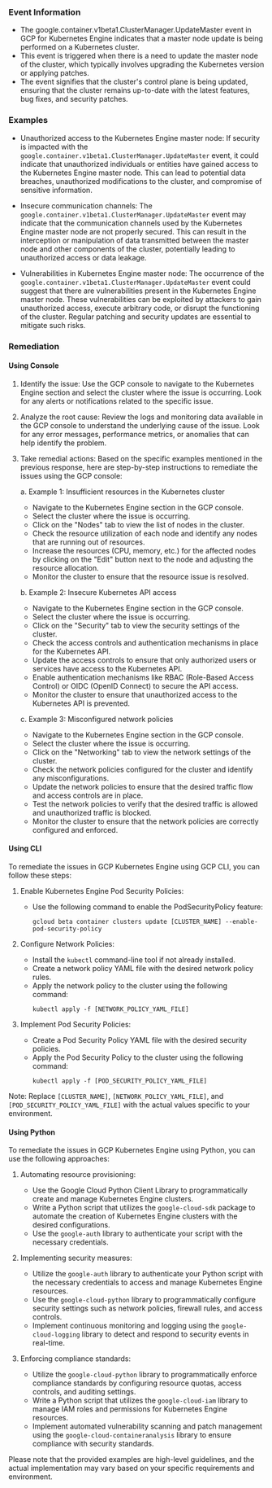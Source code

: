 
### Event Information

- The google.container.v1beta1.ClusterManager.UpdateMaster event in GCP for Kubernetes Engine indicates that a master node update is being performed on a Kubernetes cluster.
- This event is triggered when there is a need to update the master node of the cluster, which typically involves upgrading the Kubernetes version or applying patches.
- The event signifies that the cluster's control plane is being updated, ensuring that the cluster remains up-to-date with the latest features, bug fixes, and security patches.


### Examples

- Unauthorized access to the Kubernetes Engine master node: If security is impacted with the `google.container.v1beta1.ClusterManager.UpdateMaster` event, it could indicate that unauthorized individuals or entities have gained access to the Kubernetes Engine master node. This can lead to potential data breaches, unauthorized modifications to the cluster, and compromise of sensitive information.

- Insecure communication channels: The `google.container.v1beta1.ClusterManager.UpdateMaster` event may indicate that the communication channels used by the Kubernetes Engine master node are not properly secured. This can result in the interception or manipulation of data transmitted between the master node and other components of the cluster, potentially leading to unauthorized access or data leakage.

- Vulnerabilities in Kubernetes Engine master node: The occurrence of the `google.container.v1beta1.ClusterManager.UpdateMaster` event could suggest that there are vulnerabilities present in the Kubernetes Engine master node. These vulnerabilities can be exploited by attackers to gain unauthorized access, execute arbitrary code, or disrupt the functioning of the cluster. Regular patching and security updates are essential to mitigate such risks.

### Remediation

#### Using Console

1. Identify the issue: Use the GCP console to navigate to the Kubernetes Engine section and select the cluster where the issue is occurring. Look for any alerts or notifications related to the specific issue.

2. Analyze the root cause: Review the logs and monitoring data available in the GCP console to understand the underlying cause of the issue. Look for any error messages, performance metrics, or anomalies that can help identify the problem.

3. Take remedial actions: Based on the specific examples mentioned in the previous response, here are step-by-step instructions to remediate the issues using the GCP console:

   a. Example 1: Insufficient resources in the Kubernetes cluster
      - Navigate to the Kubernetes Engine section in the GCP console.
      - Select the cluster where the issue is occurring.
      - Click on the "Nodes" tab to view the list of nodes in the cluster.
      - Check the resource utilization of each node and identify any nodes that are running out of resources.
      - Increase the resources (CPU, memory, etc.) for the affected nodes by clicking on the "Edit" button next to the node and adjusting the resource allocation.
      - Monitor the cluster to ensure that the resource issue is resolved.

   b. Example 2: Insecure Kubernetes API access
      - Navigate to the Kubernetes Engine section in the GCP console.
      - Select the cluster where the issue is occurring.
      - Click on the "Security" tab to view the security settings of the cluster.
      - Check the access controls and authentication mechanisms in place for the Kubernetes API.
      - Update the access controls to ensure that only authorized users or services have access to the Kubernetes API.
      - Enable authentication mechanisms like RBAC (Role-Based Access Control) or OIDC (OpenID Connect) to secure the API access.
      - Monitor the cluster to ensure that unauthorized access to the Kubernetes API is prevented.

   c. Example 3: Misconfigured network policies
      - Navigate to the Kubernetes Engine section in the GCP console.
      - Select the cluster where the issue is occurring.
      - Click on the "Networking" tab to view the network settings of the cluster.
      - Check the network policies configured for the cluster and identify any misconfigurations.
      - Update the network policies to ensure that the desired traffic flow and access controls are in place.
      - Test the network policies to verify that the desired traffic is allowed and unauthorized traffic is blocked.
      - Monitor the cluster to ensure that the network policies are correctly configured and enforced.

#### Using CLI

To remediate the issues in GCP Kubernetes Engine using GCP CLI, you can follow these steps:

1. Enable Kubernetes Engine Pod Security Policies:
   - Use the following command to enable the PodSecurityPolicy feature:
     ```
     gcloud beta container clusters update [CLUSTER_NAME] --enable-pod-security-policy
     ```

2. Configure Network Policies:
   - Install the `kubectl` command-line tool if not already installed.
   - Create a network policy YAML file with the desired network policy rules.
   - Apply the network policy to the cluster using the following command:
     ```
     kubectl apply -f [NETWORK_POLICY_YAML_FILE]
     ```

3. Implement Pod Security Policies:
   - Create a Pod Security Policy YAML file with the desired security policies.
   - Apply the Pod Security Policy to the cluster using the following command:
     ```
     kubectl apply -f [POD_SECURITY_POLICY_YAML_FILE]
     ```

Note: Replace `[CLUSTER_NAME]`, `[NETWORK_POLICY_YAML_FILE]`, and `[POD_SECURITY_POLICY_YAML_FILE]` with the actual values specific to your environment.

#### Using Python

To remediate the issues in GCP Kubernetes Engine using Python, you can use the following approaches:

1. Automating resource provisioning:
   - Use the Google Cloud Python Client Library to programmatically create and manage Kubernetes Engine clusters.
   - Write a Python script that utilizes the `google-cloud-sdk` package to automate the creation of Kubernetes Engine clusters with the desired configurations.
   - Use the `google-auth` library to authenticate your script with the necessary credentials.

2. Implementing security measures:
   - Utilize the `google-auth` library to authenticate your Python script with the necessary credentials to access and manage Kubernetes Engine resources.
   - Use the `google-cloud-python` library to programmatically configure security settings such as network policies, firewall rules, and access controls.
   - Implement continuous monitoring and logging using the `google-cloud-logging` library to detect and respond to security events in real-time.

3. Enforcing compliance standards:
   - Utilize the `google-cloud-python` library to programmatically enforce compliance standards by configuring resource quotas, access controls, and auditing settings.
   - Write a Python script that utilizes the `google-cloud-iam` library to manage IAM roles and permissions for Kubernetes Engine resources.
   - Implement automated vulnerability scanning and patch management using the `google-cloud-containeranalysis` library to ensure compliance with security standards.

Please note that the provided examples are high-level guidelines, and the actual implementation may vary based on your specific requirements and environment.

